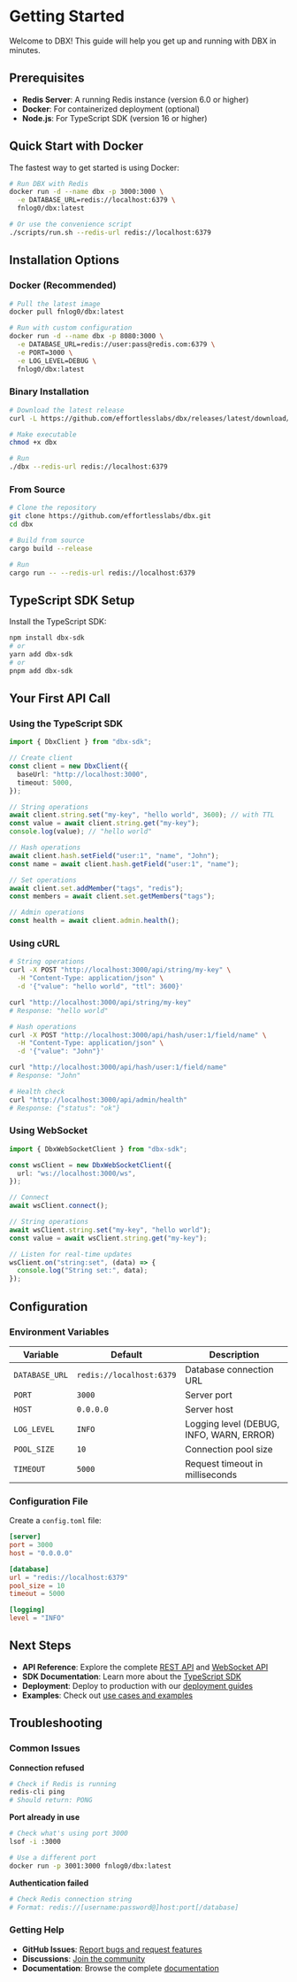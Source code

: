 # Getting Started

Welcome to DBX! This guide will help you get up and running with DBX in minutes.

## Prerequisites

- **Redis Server**: A running Redis instance (version 6.0 or higher)
- **Docker**: For containerized deployment (optional)
- **Node.js**: For TypeScript SDK (version 16 or higher)

## Quick Start with Docker

The fastest way to get started is using Docker:

```bash
# Run DBX with Redis
docker run -d --name dbx -p 3000:3000 \
  -e DATABASE_URL=redis://localhost:6379 \
  fnlog0/dbx:latest

# Or use the convenience script
./scripts/run.sh --redis-url redis://localhost:6379
```

## Installation Options

### Docker (Recommended)

```bash
# Pull the latest image
docker pull fnlog0/dbx:latest

# Run with custom configuration
docker run -d --name dbx -p 8080:3000 \
  -e DATABASE_URL=redis://user:pass@redis.com:6379 \
  -e PORT=3000 \
  -e LOG_LEVEL=DEBUG \
  fnlog0/dbx:latest
```

### Binary Installation

```bash
# Download the latest release
curl -L https://github.com/effortlesslabs/dbx/releases/latest/download/dbx-x86_64-unknown-linux-gnu.tar.gz | tar xz

# Make executable
chmod +x dbx

# Run
./dbx --redis-url redis://localhost:6379
```

### From Source

```bash
# Clone the repository
git clone https://github.com/effortlesslabs/dbx.git
cd dbx

# Build from source
cargo build --release

# Run
cargo run -- --redis-url redis://localhost:6379
```

## TypeScript SDK Setup

Install the TypeScript SDK:

```bash
npm install dbx-sdk
# or
yarn add dbx-sdk
# or
pnpm add dbx-sdk
```

## Your First API Call

### Using the TypeScript SDK

```typescript
import { DbxClient } from "dbx-sdk";

// Create client
const client = new DbxClient({
  baseUrl: "http://localhost:3000",
  timeout: 5000,
});

// String operations
await client.string.set("my-key", "hello world", 3600); // with TTL
const value = await client.string.get("my-key");
console.log(value); // "hello world"

// Hash operations
await client.hash.setField("user:1", "name", "John");
const name = await client.hash.getField("user:1", "name");

// Set operations
await client.set.addMember("tags", "redis");
const members = await client.set.getMembers("tags");

// Admin operations
const health = await client.admin.health();
```

### Using cURL

```bash
# String operations
curl -X POST "http://localhost:3000/api/string/my-key" \
  -H "Content-Type: application/json" \
  -d '{"value": "hello world", "ttl": 3600}'

curl "http://localhost:3000/api/string/my-key"
# Response: "hello world"

# Hash operations
curl -X POST "http://localhost:3000/api/hash/user:1/field/name" \
  -H "Content-Type: application/json" \
  -d '{"value": "John"}'

curl "http://localhost:3000/api/hash/user:1/field/name"
# Response: "John"

# Health check
curl "http://localhost:3000/api/admin/health"
# Response: {"status": "ok"}
```

### Using WebSocket

```typescript
import { DbxWebSocketClient } from "dbx-sdk";

const wsClient = new DbxWebSocketClient({
  url: "ws://localhost:3000/ws",
});

// Connect
await wsClient.connect();

// String operations
await wsClient.string.set("my-key", "hello world");
const value = await wsClient.string.get("my-key");

// Listen for real-time updates
wsClient.on("string:set", (data) => {
  console.log("String set:", data);
});
```

## Configuration

### Environment Variables

| Variable       | Default                  | Description                              |
| -------------- | ------------------------ | ---------------------------------------- |
| `DATABASE_URL` | `redis://localhost:6379` | Database connection URL                  |
| `PORT`         | `3000`                   | Server port                              |
| `HOST`         | `0.0.0.0`                | Server host                              |
| `LOG_LEVEL`    | `INFO`                   | Logging level (DEBUG, INFO, WARN, ERROR) |
| `POOL_SIZE`    | `10`                     | Connection pool size                     |
| `TIMEOUT`      | `5000`                   | Request timeout in milliseconds          |

### Configuration File

Create a `config.toml` file:

```toml
[server]
port = 3000
host = "0.0.0.0"

[database]
url = "redis://localhost:6379"
pool_size = 10
timeout = 5000

[logging]
level = "INFO"
```

## Next Steps

- **API Reference**: Explore the complete [REST API](/api/rest) and [WebSocket API](/api/websocket)
- **SDK Documentation**: Learn more about the [TypeScript SDK](/sdk/typescript)
- **Deployment**: Deploy to production with our [deployment guides](/deployment/docker)
- **Examples**: Check out [use cases and examples](/guides/use-cases)

## Troubleshooting

### Common Issues

**Connection refused**

```bash
# Check if Redis is running
redis-cli ping
# Should return: PONG
```

**Port already in use**

```bash
# Check what's using port 3000
lsof -i :3000

# Use a different port
docker run -p 3001:3000 fnlog0/dbx:latest
```

**Authentication failed**

```bash
# Check Redis connection string
# Format: redis://[username:password@]host:port[/database]
```

### Getting Help

- **GitHub Issues**: [Report bugs and request features](https://github.com/effortlesslabs/dbx/issues)
- **Discussions**: [Join the community](https://github.com/effortlesslabs/dbx/discussions)
- **Documentation**: Browse the complete [documentation](/)
